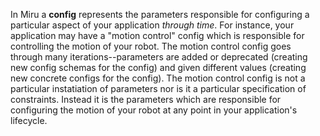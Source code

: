 In Miru a **config** represents the parameters responsible for configuring a particular aspect of your application *through time*. For instance, your application may have a "motion control" config which is responsible for controlling the motion of your robot. The motion control config goes through many iterations--parameters are added or deprecated (creating new config schemas for the config) and given different values (creating new concrete configs for the config). The motion control config is not a particular instatiation of parameters nor is it a particular specification of constraints. Instead it is the parameters which are responsible for configuring the motion of your robot at any point in your application's lifecycle.